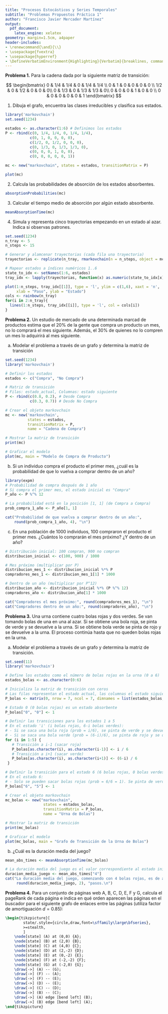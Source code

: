 ```yaml
---
title: "Procesos Estocásticos y Series Temporales"
subtitle: "Problemas Propuestos Práctica 1"
author: "Francisco Javier Mercader Martínez"
output: 
  pdf_document:
    latex_engine: xelatex
geometry: margin=1.5cm, a4paper
header-includes:
- \renewcommand{\and}{\\}
- \usepackage{fvextra}
- \usepackage{hyperref}
- \DefineVerbatimEnvironment{Highlighting}{Verbatim}{breaklines, commandchars=\\\{\}}
---
```


**Problema 1.** Para la cadena dada por la siguiente matriz de transición:

$$
\begin{bmatrix}
0 & 1/4 & 1/4 & 0 & 1/4 & 1/4 \\
0 & 1 & 0 & 0 & 0 & 0 \\
1/2 & 0 & 1/2 & 0 & 0 & 0\\
0 & 1/3 & 0 & 1/3 & 1/3 & 0\\
0 & 0 & 0 & 1 & 0 & 0 \\
0 & 0 & 0 & 0 & 0 & 1
\end{bmatrix}
$$

1. Dibuja el grafo, encuentra las clases irreducibles y clasifica sus estados.
```r
library('markovchain')
set.seed(1234)

estados <- as.character(1:6) # Definimos los estados
P <- rbind(c(0, 1/4, 1/4, 0, 1/4, 1/4),
           c(0, 1, 0, 0, 0, 0),
           c(1/2, 0, 1/2, 0, 0, 0),
           c(0, 1/3, 0, 1/3, 1/3, 0),
           c(0, 0, 0, 1, 0, 0),
           c(0, 0, 0, 0, 0, 1))

mc <- new("markovchain", states = estados, transitionMatrix = P)

plot(mc)
```

2. Calcula las probabilidades de absorción de los estados absorbentes.

```r
absorptionProbabilities(mc)
```

3. Calcular el tiempo medio de absorción por algún estado absorbente.

```r
meanAbsorptionTime(mc)
```

4. Simula y representa cinco trayectorias empezando en un estado al azar. Indica si observas patrones.
```r
set.seed(1234)
n_tray <- 5
n_steps <- 15

# Generar y alamcenar trayectorias (cada fila una trayectoria)
trayectorias <- replicate(n_tray, rmarkovchain(n = n_steps, object = mc), simplify = FALSE)

# Mapear estados a índices numéricos 1..6
state_to_idx <- setNames(1:6, estados)
tray_idx <- lapply(trayectorias, function(x) as.numeric(state_to_idx[x]))

plot(1:n_steps, tray_idx[[1]], type = 'l', ylim = c(1,6), xaxt = 'n',
     xlab = "Paso", ylab = "Estado")
cols <- rainbow(n_tray)
for(i in 2:n_tray){
  lines(1:n_steps, tray_idx[[i]], type = 'l', col = cols[i])
}
```

**Problema 2.** Un estudio de mercado de una determinada marcad de productos estima que el 20% de la gente que compra un producto un mes, no lo comprará el mes siguiente. Además, el 30% de quienes no lo compren un mes lo adquirirá al mes siguiente.

a. Modelar el problema a través de un grafo y determina la matriz de transición

```r
set.seed(1234)
library('markovchain')

# Definir los estados
estados <- c("Compra", "No Compra")

# Matriz de transición
# Filas: estado_actual, Columnas: estado siguiente
P <- rbind(c(0.8, 0.2), # Desde Compra
           c(0.3, 0.7)) # Desde No Compra

# Crear el objeto markovchain
mc <- new('markovchain',
          states = estados,
          transitionMatrix = P,
          name = "Cadena de Compra")

# Mostrar la matriz de transición
print(mc)

# Graficar el modelo
plot(mc, main = "Modelo de Compra de Producto")
```

b. Si un individuo compra el producto el primer mes, ¿cuál es la probabilidad de que lo vuelva a comprar dentro de un año?

```r
library(expm)
# Probabilidad de compra después de 1 año
# Si compra el primer mes, el estado inicial es "Compra"
P_año <- P %^% 12

# La probabilidad está en la posición [1, 1] (de Compra a Compra)
prob_compra_1_año <- P_año[1, 1]

cat("Probabilidad de que vuelva a comprar dentro de un año:",
    round(prob_compra_1_año, 4), "\n")
```

c. En una población de 1000 individuos, 100 compraron el producto el primer mes. ¿Cuántos lo comprarán el mes próximo? ¿Y dentro de un año?

```r
# Distribución inicial: 100 compran, 900 no compran
distribucion_inicial <- c(100, 900) / 1000

# Mes próximo (multiplicar por P)
distribucion_mes_1 <- distribucion_inicial %*% P
compradores_mes_1 <- distribucion_mes_1[1] * 1000

# Dentro de un año (multiplicar por P^12)
distribucion_año <- distribucion_inicial %*% (P %^% 12)
compradores_año <- distribucion_año[1] * 1000

cat("Compradores el mes próximo:", round(compradores_mes_1), "\n")
cat("Compradores dentro de un año:", round(compradores_año), "\n")
```

**Problema 3.** Una urna contiene cuatro bolas rojas y dos verdes. Se van tomando bolas de una en una al azar. Si se obtiene una bola roja, se pinta de verde y se devuelve a la urna. Si se obtiene bola verde se pinta de rojo y se devuelve a la urna. El proceso continúa hasta que no queden bolas rojas en la urna.

(a) Modelar el problema a través de un grafo y determina la matriz de transición.

```r
set.seed(11)
library('markovchain')

# Define los estados como el número de bolas rojas en la urna (0 a 6)
estados_bolas <- as.character(0:6)

# Inicializa la matriz de transición con ceros
# Las filas representan el estado actual, las columnas el estado siguiente
P_bolas <- matrix(0, nrow = 7, ncol = 7, dimnames = list(estados_bolas, estados_bolas))

# Estado 0 (0 bolas rojas) es un estado absorbente
P_bolas["0", "0"] <- 1

# Definir las transiciones para los estados 1 a 5
# En el estado 'i' (i bolas rojas, 6-i bolas verdes):
# - Si se saca una bola roja (prob = i/6), se pinta de verde y se devuelve: i-1 bolas rojas.
# - Si se saca una bola verde (prob = (6-i)/6), se pinta de rojo y se devuelve: i+1 bolas rojas.
for (i in 1:5) {
   # Transición a i-1 (sacar roja)
   P_bolas[as.character(i), as.character(i-1)] <- i / 6
   # Transición a i+1 (sacar verde)
   P_bolas[as.character(i), as.character(i+1)] <- (6-i) / 6
 }

# Definir la transición para el estado 6 (6 bolas rojas, 0 bolas verdes)
# En el estado 6:
# - Solo se pueden sacar bolas rojas (prob = 6/6 = 1). Se pinta de verde y se devuelve: 5 bolas rojas.
P_bolas["6", "5"] <- 1

# Crear el objeto markovchain
mc_bolas <- new("markovchain",
                 states = estados_bolas,
                 transitionMatrix = P_bolas,
                 name = "Urna de Bolas")

# Mostrar la matriz de transición
print(mc_bolas)

# Graficar el modelo
plot(mc_bolas, main = "Grafo de Transición de la Urna de Bolas")
```

(b) ¿Cuál es la duración media del juego?
```r
mean_abs_times <- meanAbsorptionTime(mc_bolas)

# La duración media del juego es el valor correspondiente al estado inicial "4".
duracion_media_juego <- mean_abs_times["4"]
cat("La duración media del juego, comenzando con 4 bolas rojas, es de aproximadamente",
     round(duracion_media_juego, 2), "pasos.\n")
```

**Problema 4.** Para un conjunto de páginas web A, B, C, D, E, F y G, calcula el pageRank de cada página e indica en qué orden aparecen las páginas en el buscador para el siguiente grafo de enlaces entre las páginas (utiliza factor de amortiguación $d = 0.85$):

```tikz
\begin{tikzpicture}[
        state/.style={circle,draw,font=\sffamily\large\bfseries},
        >=stealth,
        ]
    \node[state] (A) at (0,0) {A};
    \node[state] (B) at (2,0) {B};
    \node[state] (C) at (4,0) {C};
    \node[state] (D) at (2,-2) {D};
    \node[state] (E) at (0,-2) {E};
    \node[state] (F) at (-2,-2) {F};
    \node[state] (G) at (-2,0) {G};
    \draw[->] (A) -- (G);
    \draw[->] (F) -- (A);
    \draw[->] (F) -- (E);
    \draw[->] (D) -- (E);
    \draw[->] (C) -- (D);
    \draw[->] (B) -- (C);
    \draw[->] (A) edge [bend left] (B);
    \draw[->] (B) edge [bend left] (A);
\end{tikzpicture}
```


